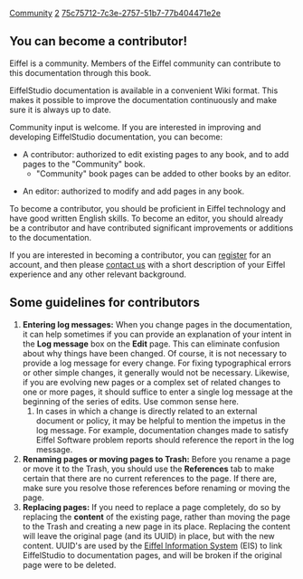 [[Property:title|Community]]
[[Property:weight|2]]
[[Property:uuid|75c75712-7c3e-2757-51b7-77b404471e2e]]
==You can become a  contributor!==

Eiffel is a community. Members of the Eiffel community can contribute to this documentation through this book.

EiffelStudio documentation is available in a convenient Wiki format. This makes it possible to improve the documentation continuously and make sure it is always up to date.

Community input is welcome. If you are interested in improving and developing EiffelStudio documentation, you can become:

* A contributor: authorized to edit existing pages to any book, and to add pages to the "Community" book.
**"Community" book pages can be added to other books by an editor.

* An editor: authorized to modify and add pages in any book.

To become a contributor, you should be proficient in Eiffel technology and have good written English skills. To become an editor, you should already be a contributor and have contributed significant improvements or additions to the documentation.

If you are interested in becoming a contributor, you can [[path:user/register|register]] for an account, and then please [[path:contact|contact us]] with a short description of your Eiffel experience and any other relevant background.

==Some guidelines for contributors==

# '''Entering log messages:''' When you change pages in the documentation, it can help sometimes if you can provide an explanation of your intent in the '''Log message''' box on the '''Edit''' page. This can eliminate confusion about why things have been changed. Of course, it is not necessary to provide a log message for every change. For fixing typographical errors or other simple changes, it generally would not be necessary. Likewise, if you are evolving new pages or a complex set of related changes to one or more pages, it should suffice to enter a single log message at the beginning of the series of edits. Use common sense here.
## In cases in which a change is directly related to an external document or policy, it may be helpful to mention the impetus in the log message. For example, documentation changes made to satisfy Eiffel Software problem reports should reference the report in the log message.
# '''Renaming pages or moving pages to Trash:''' Before you rename a page or move it to the Trash, you should use the '''References''' tab to make certain that there are no current references to the page. If there are, make sure you resolve those references before renaming or moving the page.
# '''Replacing pages:''' If you need to replace a page completely, do so by replacing the '''content''' of the existing page, rather than moving the page to the Trash and creating a new page in its place. Replacing the content will leave the original page (and its UUID) in place, but with the new content. UUID's are used by the [[Eiffel Information System]] (EIS) to link EiffelStudio to documentation pages, and will be broken if the original page were to be deleted.




